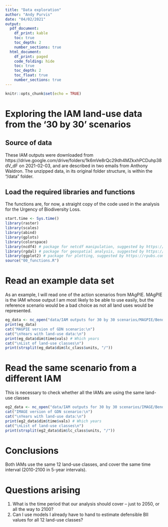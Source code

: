 ```yaml
---
title: "Data exploration"
author: "Andy Purvis"
date: "04/02/2021"
output:
  pdf_document:
    df_print: kable
    toc: true
    toc_depth: 2
    number_sections: true
  html_document: 
    df_print: paged
    code_folding: hide
    toc: true
    toc_depth: 2
    toc_float: true
    number_sections: true
---
```


```r
knitr::opts_chunk$set(echo = TRUE)
```
# Exploring the IAM land-use data from the '30 by 30' scenarios
## Source of data
These IAM outputs were downloaded from https://drive.google.com/drive/folders/1k6mVe8rQc29dh4MZkxhPCDuhp38dV_dF on 2021-02-03, and are described in two emails from Anthony Waldron. The unzipped data, in its original folder structure, is within the "/data" folder.

## Load the required libraries and functions
The functions are, for now, a straight copy of the code used in the analysis for the Urgency of Biodiversity Loss.
```r
start.time <- Sys.time()
library(raster)
library(scales)
library(abind)
library(gplots)
library(colorspace)
library(ncdf4) # package for netcdf manipulation, suggested by https://rpubs.com/boyerag/297592
library(rgdal) # package for geospatial analysis, suggested by https://rpubs.com/boyerag/297592
library(ggplot2) # package for plotting, suggested by https://rpubs.com/boyerag/297592
source("00_functions.R")
```
# Read an example data set
As an example, I will read one of the action scenarios from MAgPIE. MAgPIE is the IAM whose output I am most likely to be able to use easily, but the reference scenario would be a bad choice as not all land uses would be represented.

```r
eg_data <- nc_open("data/IAM outputs for 30 by 30 scenarios/MAGPIE/BendingTheCurve30by30-LCproj-MAgPIE-RCPref_SSP2_GDN-06Feb2020_FinalMask.nc")
print(eg_data)
cat("MAGPIE version of GDN scenario:\n")
cat("\nYears with land-use data:\n")
print(eg_data$dim$time$vals) # Which years
cat("\nList of land-use classes\n")
print(strsplit(eg_data$dim$lc_class$units, "/"))
```
# Read the same scenario from a different IAM
This is necessary to check whether all the IAMs are using the same land-use classes
```r
eg2_data <- nc_open("data/IAM outputs for 30 by 30 scenarios/IMAGE/BendingTheCurve30by30-LCproj-IMAGE-RCPref_SSP2_GDN-06Feb2020_FinalMask.nc")
cat("IMAGE version of GDN scenario:\n")
cat("\nYears with land-use data:\n")
print(eg2_data$dim$time$vals) # Which years
cat("\nList of land-use classes\n")
print(strsplit(eg2_data$dim$lc_class$units, "/"))
```

# Conclusions
Both IAMs use the same 12 land-use classes, and cover the same time interval (2010-2100 in 5-year intervals).

# Questions arising
1. What is the time period that our analysis should cover -- just to 2050, or all the way to 2100?
2. Can I use models I already have to hand to estimate defensible BII values for all 12 land-use classes?